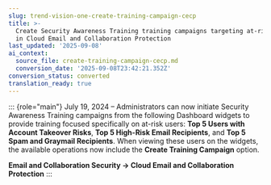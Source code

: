 ```yaml
---
slug: trend-vision-one-create-training-campaign-cecp
title: >-
  Create Security Awareness Training training campaigns targeting at-risk users
  in Cloud Email and Collaboration Protection
last_updated: '2025-09-08'
ai_context:
  source_file: create-training-campaign-cecp.md
  conversion_date: '2025-09-08T23:42:21.352Z'
conversion_status: converted
translation_ready: true
---
```


::: {role="main"}
July 19, 2024 – Administrators can now initiate Security Awareness Training campaigns from the following Dashboard widgets to provide training focused specifically on at-risk users: **Top 5 Users with Account Takeover Risks**, **Top 5 High-Risk Email Recipients**, and **Top 5 Spam and Graymail Recipients**. When viewing these users on the widgets, the available operations now include the **Create Training Campaign** option.

**Email and Collaboration Security → Cloud Email and Collaboration Protection**
:::
